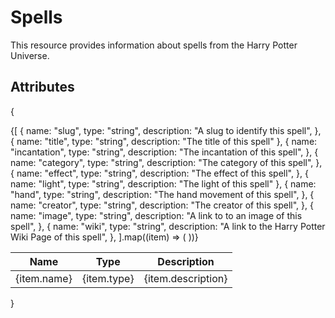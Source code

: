 # Spells

This resource provides information about spells from the Harry Potter Universe.

## Attributes

{

<table>
  <thead>
    <tr>
      <th>Name</th>
      <th>Type</th>
      <th>Description</th>
    </tr>
  </thead>
  <tbody>
    {[
      {
        name: "slug",
        type: "string",
        description: "A slug to identify this spell",
      },
      { name: "title", type: "string", description: "The title of this spell" },
      {
        name: "incantation",
        type: "string",
        description: "The incantation of this spell",
      },
      {
        name: "category",
        type: "string",
        description: "The category of this spell",
      },
      {
        name: "effect",
        type: "string",
        description: "The effect of this spell",
      },
      { name: "light", type: "string", description: "The light of this spell" },
      {
        name: "hand",
        type: "string",
        description: "The hand movement of this spell",
      },
      {
        name: "creator",
        type: "string",
        description: "The creator of this spell",
      },
      {
        name: "image",
        type: "string",
        description: "A link to to an image of this spell",
      },
      {
        name: "wiki",
        type: "string",
        description: "A link to the Harry Potter Wiki Page of this spell",
      },
    ].map((item) => (
      <tr key={item.name}>
        <td>{item.name}</td>
        <td>{item.type}</td>
        <td>{item.description}</td>
      </tr>
    ))}
  </tbody>
</table>
}
